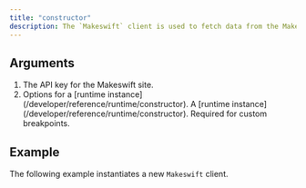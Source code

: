 ```yaml
---
title: "constructor"
description: The `Makeswift` client is used to fetch data from the Makeswift API.
---
```



## Arguments

1. <ParamField query="apiKey" type="string" required>
     The API key for the Makeswift site.
   </ParamField>
2. <ParamField query="options" type="object">
     Options for a [runtime instance](/developer/reference/runtime/constructor).
     <Expandable>
       <ParamField query="runtime" type="ReactRuntime">
         A [runtime instance](/developer/reference/runtime/constructor).
         Required for custom breakpoints.
       </ParamField>
     </Expandable>
   </ParamField>

## Example

The following example instantiates a new `Makeswift` client.

<ClientExample />
